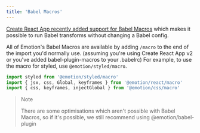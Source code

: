 ```yaml
---
title: 'Babel Macros'
---
```


[Create React App recently added support for Babel Macros](https://reactjs.org/blog/2018/10/01/create-react-app-v2.html) which makes it possible to run Babel transforms without changing a Babel config.

All of Emotion's Babel Macros are available by adding `/macro` to the end of the import you'd normally use. (assuming you're using Create React App v2 or you've added babel-plugin-macros to your .babelrc) For example, to use the macro for styled, use `@emotion/styled/macro`.

```jsx
import styled from '@emotion/styled/macro'
import { jsx, css, Global, keyframes } from '@emotion/react/macro'
import { css, keyframes, injectGlobal } from '@emotion/css/macro'
```

> Note
>
> There are some optimisations which aren't possible with Babel Macros, so if it's possible, we still recommend using @emotion/babel-plugin
